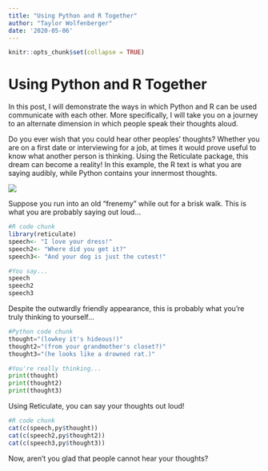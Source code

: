 ```yaml
---
title: "Using Python and R Together"
author: "Taylor Wolfenberger"
date: '2020-05-06'
---
```


```r
knitr::opts_chunk$set(collapse = TRUE)
```

# Using Python and R Together

In this post, I will demonstrate the ways in which Python and R can be used communicate with each other. More specifically, I will take you on a journey to an alternate dimension in which people speak their thoughts aloud.

Do you ever wish that you could hear other peoples' thoughts? Whether you are on a first date or interviewing for a job, at times it would prove useful to know what another person is thinking. Using the Reticulate package, this dream can become a reality! In this example, the R text is what you are saying audibly, while Python contains your innermost thoughts.

![](/blog/pythonpost_files/thoughts.png)

Suppose you run into an old "frenemy" while out for a brisk walk. This is what you are probably saying out loud...
```R
#R code chunk
library(reticulate)
speech<- "I love your dress!"
speech2<- "Where did you get it?"
speech3<- "And your dog is just the cutest!"

#You say...
speech
speech2
speech3
```

Despite the outwardly friendly appearance, this is probably what you're truly thinking to yourself...
```python
#Python code chunk
thought="(lowkey it's hideous!)"
thought2="(from your grandmother's closet?)"
thought3="(he looks like a drowned rat.)"

#You're really thinking...
print(thought)
print(thought2)
print(thought3)
```

Using Reticulate, you can say your thoughts out loud!
```R
#R code chunk
cat(c(speech,py$thought))
cat(c(speech2,py$thought2))
cat(c(speech3,py$thought3))
```

Now, aren't you glad that people cannot hear your thoughts? 
